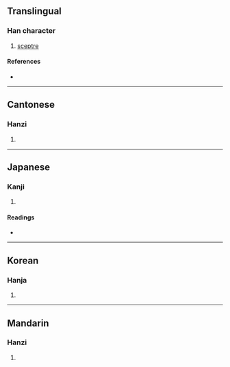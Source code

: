 {{character info/new}}
==Translingual==

===Han character===
{{Han char|rn=96|rad=玉|as=20|sn=24|four=13134|canj=MGYBK|ids=⿰𤣩獻}}

# [[sceptre]]

====References====
* {{Han ref|kx=0745.300|dkj=21364|dj=1154.080|hdz=21147.040|uh=74DB|ud=29915|bh=F8B2|bd=63666}}

----

==Cantonese==

===Hanzi===
{{yue-hanzi|jyut=|y=wun4}}

# {{defn|lang=yue|sort=玉20}}

----

==Japanese==

===Kanji===
{{ja-kanji|grade=|rs=玉20}}

# {{defn|lang=ja|sort=玉20}}

====Readings====
* {{ja-readings|on=[[かん]] (kan), [[がん]] (gan), [[けん]] (ken), [[こん]] (kon)|kun=|nanori=}}

----

==Korean==

===Hanja===
{{ko-hanja|hangeul=환|eumhun=|rv=hwan|mr=hwan|y=hwan}}

# {{defn|lang=ko|sort=玉20}}

----

==Mandarin==

===Hanzi===
{{cmn-hanzi|pin=[[huán]] ([[huan2]])|wg=huan<sup>2</sup>}}

# {{defn|lang=cmn|sort=玉20}}